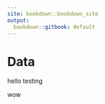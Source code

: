 ```yaml
---
site: bookdown::bookdown_site
output:
  bookdown::gitbook: default
---
```


# Data {-}
hello testing

wow